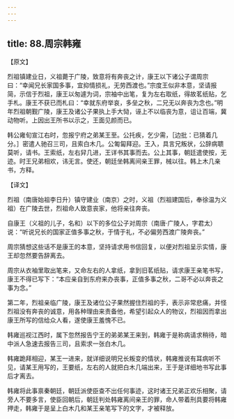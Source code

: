 ```yaml
---
---
---
```

title: 88.周宗韩雍
---



【原文】

烈祖镇建业日，义祖薨于广陵，致意将有奔丧之计，康王以下诸公子谓周宗曰：“幸闻兄长家国多事，宜抑情损礼，无劳西渡也。”宗度王似非本意，坚请报简，示信于烈祖，康王以匆遽为词，宗袖中出笔，复为左右取纸，得故茗纸贴，乞手札。康王不获已而札曰：“幸就东府举哀，多垒之秋，二兄无以奔丧为念也。”明年烈祖朝觐广陵，康王及诸公子果执上手大恸，诬上不以临丧为意，诅让百端，冀动物听。上因出王所书以示之，王面见颜而已。

韩公雍旬宣江右时，忽报宁府之弟某王至。公托疾，乞少需，［边批：已猜着几分。］密遣人驰召三司，且索白木几。公匍匐拜迎。王入，具言兄叛状，公辞病聩莫听，请书。王索纸，左右舁几进，王详书其事而去。公上其事，朝廷遣使按，无迹。时王兄弟相欢，讳无言。使还，朝廷坐韩离间亲王罪，械以往。韩上木几亲书，方释。

【译文】

烈祖（南唐始祖李日升）镇守建业（南京）之时，义祖（烈祖建国后，奉徐温为义祖）在广陵去世，烈祖命人致意丧家，他将亲往奔丧。

自康王（义祖的儿子，名和）以下的多位公子对周宗（南唐·广陵人，字君太）说：“听说兄长的国家正值多事之秋，于情于礼，不必偏劳西渡广陵奔丧。”

周宗猜想这些话不是康王的本意，坚持请求用书信回复，以便对烈祖呈示实情，康王却忽然要告辞离去。

周宗从衣袖里取出笔来，又命左右的人拿纸，拿到旧茗纸贴，请求康王亲笔书写，康王不得已写下：“本应亲自到东府来办丧事，正值多事之秋，二哥不必以奔丧之事为念。”

第二年，烈祖亲临广陵，康王及诸位公子果然握住烈祖的手，表示非常悲痛，并怪烈祖没有奔丧的诚意，用各种理由来责备他，希望引起众人的物议，烈祖因而拿出康王所写的信给众人看，遂使康王羞愧不已。

韩雍巡视江西时，属下忽然报告宁王的弟弟某王来到，韩雍于是称病请求稍待，暗中派人急速去报告三司，且索求一张白木几。

韩雍跪拜相迎，某王一进来，就详细说明兄长叛变的情状，韩雍推说有耳病听不见，请某王用写的，王要纸，左右的人就把白木几端出来，王于是详细地书写此事后才离去。

韩雍将此事禀秦朝廷，朝廷派使臣查不出任何事迹，这时诸王兄弟正欢乐相聚，请旁人不要多言，使臣回朝后，朝廷判处韩雍离间亲王的罪，命人带着刑具要将韩雍押走，韩雍于是呈上白木几和某王亲笔写下的文字，才被释放。